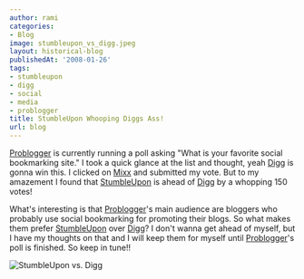 ```yaml
---
author: rami
categories:
- Blog
image: stumbleupon_vs_digg.jpeg
layout: historical-blog
publishedAt: '2008-01-26'
tags:
- stumbleupon
- digg
- social
- media
- problogger
title: StumbleUpon Whooping Diggs Ass!
url: blog
---
```


[Problogger](http://www.problogger.net) is currently running a poll asking "What is your favorite social bookmarking site." I took a quick glance at the list and thought, yeah [Digg](http://www.digg.com) is gonna win this. I clicked on [Mixx](http://www.mixx.com) and submitted my vote. But to my amazement I found that [StumbleUpon](http://www.stumbleupon.com) is ahead of [Digg](http://www.digg.com) by a whopping 150 votes!


What's interesting is that [Problogger](http://www.problogger.net/)'s main audience are bloggers who probably use social bookmarking for promoting their blogs. So what makes them prefer [StumbleUpon](http://www.stumbleupon.com) over [Digg](http://www.digg.com)? I don't wanna get ahead of myself, but I have my thoughts on that and I will keep them for myself until [Problogger](http://www.problogger.net)'s poll is finished. So keep in tune!!


![StumbleUpon vs. Digg](/assets/images/content/blog/stumbleupon_vs_digg.jpeg)